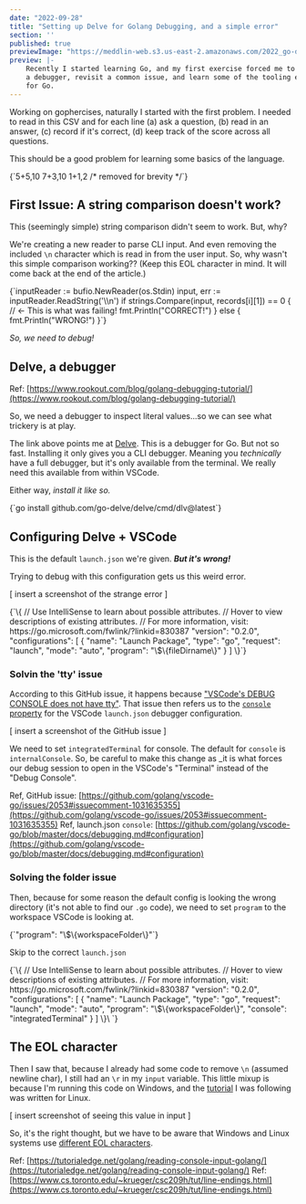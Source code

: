 ```yaml
---
date: "2022-09-28"
title: "Setting up Delve for Golang Debugging, and a simple error"
section: ''
published: true
previewImage: "https://meddlin-web.s3.us-east-2.amazonaws.com/2022_go-debugger/delve-debugger.jpg"
preview: |-
    Recently I started learning Go, and my first exercise forced me to setup 
    a debugger, revisit a common issue, and learn some of the tooling ecosystem
    for Go.
---
```


Working on gophercises, naturally I started with the first problem. I needed to read in this CSV
and for each line (a) ask a question, (b) read in an answer, (c) record if it's correct, (d) keep 
track of the score across all questions.

This should be a good problem for learning some basics of the language.

<MyHighlighter language="csv">
{`5+5,10
7+3,10
1+1,2
/* removed for brevity */`}
</MyHighlighter>

## First Issue: A string comparison doesn't work?

This (seemingly simple) string comparison didn't seem to work. But, why? 

We're creating a new reader to parse CLI input. And even removing the included `\n` character which 
is read in from the user input. So, why wasn't this simple comparison working?? (Keep this EOL 
character in mind. It will come back at the end of the article.)

<MyHighlighter language="golang">
{`inputReader := bufio.NewReader(os.Stdin)
input, err := inputReader.ReadString('\\n')
if strings.Compare(input, records[i][1]) == 0 { // <- This is what was failing!
    fmt.Println("CORRECT!")
} else {
    fmt.Println("WRONG!")
}`}
</MyHighlighter>

_So, we need to debug!_

## Delve, a debugger

Ref: [https://www.rookout.com/blog/golang-debugging-tutorial/](https://www.rookout.com/blog/golang-debugging-tutorial/)

So, we need a debugger to inspect literal values...so we can see what trickery is at play.

The link above points me at [Delve](https://github.com/go-delve/delve). This is a debugger for Go. 
But not so fast. Installing it only gives you a CLI debugger. Meaning you _technically_ have a full 
debugger, but it's only available from the terminal. We really need this available from within VSCode.

Either way, _install it like so._

<MyHighlighter language="golang">
{`go install github.com/go-delve/delve/cmd/dlv@latest`}
</MyHighlighter>

## Configuring Delve + VSCode

This is the default `launch.json` we're given. _**But it's wrong!**_

Trying to debug with this configuration gets us this weird error.

[ insert a screenshot of the strange error ]

<MyHighlighter language="json">
{`\{
    // Use IntelliSense to learn about possible attributes.
    // Hover to view descriptions of existing attributes.
    // For more information, visit: https://go.microsoft.com/fwlink/?linkid=830387
    "version": "0.2.0",
    "configurations": [
        {
            "name": "Launch Package",
            "type": "go",
            "request": "launch",
            "mode": "auto",
            "program": "\$\{fileDirname\}"
        }
    ]
\}`}
</MyHighlighter>

### Solvin the 'tty' issue

According to this GitHub issue, it happens because ["VSCode's DEBUG CONSOLE does not have tty"](https://github.com/golang/vscode-go/issues/2053#issuecomment-1031635355). That issue then refers us to the [`console` property](https://github.com/golang/vscode-go/blob/master/docs/debugging.md#configuration) for the VSCode `launch.json` 
debugger configuration.

[ insert a screenshot of the GitHub issue ]

We need to set `integratedTerminal` for console. The default for `console` is `internalConsole`. So, be careful to make this change as _it is what forces our debug session to open in the VSCode's "Terminal" instead of the "Debug Console".

Ref, GitHub issue: [https://github.com/golang/vscode-go/issues/2053#issuecomment-1031635355](https://github.com/golang/vscode-go/issues/2053#issuecomment-1031635355)
Ref, launch.json `console`: [https://github.com/golang/vscode-go/blob/master/docs/debugging.md#configuration](https://github.com/golang/vscode-go/blob/master/docs/debugging.md#configuration)


### Solving the folder issue

Then, because for some reason the default config is looking the wrong directory (it's not able to find our `.go` code), we need to set `program` to the workspace VSCode is looking at.

<MyHighlighter language="json">
{`"program": "\$\{workspaceFolder\}"`}
</MyHighlighter>


Skip to the correct `launch.json`

<MyHighlighter language="json">
{`\{
    // Use IntelliSense to learn about possible attributes.
    // Hover to view descriptions of existing attributes.
    // For more information, visit: https://go.microsoft.com/fwlink/?linkid=830387
    "version": "0.2.0",
    "configurations": [
        {
            "name": "Launch Package",
            "type": "go",
            "request": "launch",
            "mode": "auto",
            "program": "\$\{workspaceFolder\}",
            "console": "integratedTerminal"
        }
    ]
\}\
`}
</MyHighlighter>

## The EOL character

Then I saw that, because I already had some code to remove `\n` (assumed newline char), I still had an `\r` 
in my `input` variable. This little mixup is because I'm running this code on Windows, and the [tutorial](https://tutorialedge.net/golang/reading-console-input-golang/) I 
was following was written for Linux.

[ insert screenshot of seeing this value in input ]

So, it's the right thought, but we have to be aware that Windows and Linux systems use [different EOL characters](https://www.cs.toronto.edu/~krueger/csc209h/tut/line-endings.html).

Ref: [https://tutorialedge.net/golang/reading-console-input-golang/](https://tutorialedge.net/golang/reading-console-input-golang/)
Ref: [https://www.cs.toronto.edu/~krueger/csc209h/tut/line-endings.html](https://www.cs.toronto.edu/~krueger/csc209h/tut/line-endings.html)

